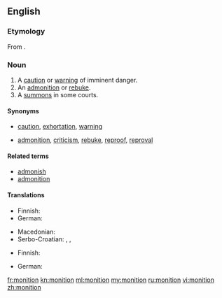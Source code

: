 ==English==

{{was wotd|2011|November|26}}

===Etymology===
From {{etyl|la}} {{term|monitio|monitiō|warning, admonition|lang=la}}.

===Noun===
{{en-noun}}

# A [[caution]] or [[warning]] of imminent danger.
# An [[admonition]] or [[rebuke]].
# A [[summons]] in some courts.

====Synonyms====
* {{sense|caution or warning}} [[caution]], [[exhortation]], [[warning]]
* {{sense|admonition or rebuke}} [[admonition]], [[criticism]], [[rebuke]], [[reproof]], [[reproval]]

====Related terms====
* [[admonish]]
* [[admonition]]

====Translations====
{{trans-top|caution or warning of imminent danger}}
* Finnish: {{t+|fi|varoitus}}
* German: {{t+|de|Mahnung|f}}
{{trans-mid}}
* Macedonian: {{t-|mk|предупредување|n|tr=predupredúvanje|sc=Cyrl}}
* Serbo-Croatian: {{t-|sh|savjet|m}}, {{t-|sh|opomena|f}}, {{t-|sh|upozorenje|n}}
{{trans-bottom}}

{{trans-top|admonition or rebuke}}
* Finnish: {{t+|fi|vastalause}}
{{trans-mid}}
* German: {{t+|de|Mahnung|f}}
{{trans-bottom}}

{{trans-see|summons in some courts|summons}}

[[fr:monition]]
[[kn:monition]]
[[ml:monition]]
[[my:monition]]
[[ru:monition]]
[[vi:monition]]
[[zh:monition]]